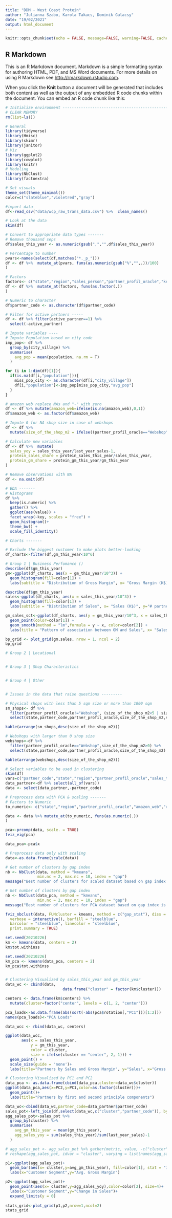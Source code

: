 ---
title: "DDM - West Coast Protein"
author: "Julianna Szabo, Karola Takacs, Dominik Gulacsy"
date: "19/02/2021"
output: html_document
---

```{r setup, include=FALSE}
knitr::opts_chunk$set(echo = FALSE, message=FALSE, warning=FALSE, cache = T)
```

## R Markdown

This is an R Markdown document. Markdown is a simple formatting syntax for authoring HTML, PDF, and MS Word documents. For more details on using R Markdown see <http://rmarkdown.rstudio.com>.

When you click the **Knit** button a document will be generated that includes both content as well as the output of any embedded R code chunks within the document. You can embed an R code chunk like this:

```{r initenv}
# Initialize environment --------------------------------------------------
# CLEAR MEMORY
rm(list=ls())

# General
library(tidyverse)
library(Hmisc)
library(skimr)
library(janitor)
# Viz
library(ggplot2)
library(cowplot)
library(knitr)
# Modeling
library(NbClust)
library(factoextra)

# Set visuals
theme_set(theme_minimal())
color=c("slateblue","violetred","gray")

```

```{r dataimp}
#import data
df<-read_csv("data/wcp_raw_trans_data.csv") %>%  clean_names()

# Look at the data
skim(df)
```

```{r data_type_conversion}
# Convert to appropriate data types -------
# Remove thousand seps
df$sales_this_year <- as.numeric(gsub(",","",df$sales_this_year))

# Percentage to number
pvars<-names(select(df,matches("*._p_")))
df <- df %>%  mutate_at(pvars, funs(as.numeric(gsub("%","",.))/100)
)

# Factors
factors<- c("state","region","sales_person","partner_profil_oracle","key_accounts","amazon_web","relationship_quality","stand_alone_shops","active_partner")
df <- df %>%  mutate_at(factors, funs(as.factor(.))
)

# Numeric to character
df$partner_code <- as.character(df$partner_code)

```

```{r sample design}
# Filter for active partners -----
df <- df %>% filter(active_partner==1) %>% 
  select(-active_partner)

# Impute variables ----
# Impute Population based on city code
imp_pop<- df %>% 
  group_by(city_village) %>%
  summarise(
    avg_pop = mean(population, na.rm = T)
  )

for (i in 1:dim(df)[1]){
  if(is.na(df[i,"population"])){
    miss_pop_city <- as.character(df[i,"city_village"])
    df[i,"population"]<-imp_pop[miss_pop_city,"avg_pop"]
  }
}

# amazon_web replace NAs and "-" with zero
df <- df %>% mutate(amazon_web=ifelse(is.na(amazon_web),0,1))
df$amazon_web <- as.factor(df$amazon_web)

# Impute 0 for NA shop size in case of webshops
df <- df %>% 
  mutate(size_of_the_shop_m2 = ifelse((partner_profil_oracle=="Webshop" & is.na(size_of_the_shop_m2)),0,size_of_the_shop_m2))

# Calculate new variables
df <- df %>%  mutate(
  sales_yoy = sales_this_year/last_year_sales-1,
  protein_sales_share = protein_sales_this_year/sales_this_year,
  protein_gm_share = protein_gm_this_year/gm_this_year
)

# Remove observations with NA
df <- na.omit(df)
```

<!-- ![](pic) -->

```{r eda}
# EDA -------
# Histograms
df %>%
  keep(is.numeric) %>% 
  gather() %>% 
  ggplot(aes(value)) +
  facet_wrap(~key, scales = "free") +
  geom_histogram()+
  theme_bw() + 
  scale_fill_identity()

# Charts -------

# Exclude the biggest customer to make plots better-looking
df_charts<-filter(df,gm_this_year<10^6)

# Group 1 | Business Perfomance ()
describe(df$gm_this_year)
gm<-ggplot(df_charts, aes(x = gm_this_year/10^3)) + 
  geom_histogram(fill=color[1]) + 
  labs(subtitle = "Distribution of Gross Margin", x= "Gross Margin (K$)", y="# partners")

describe(df$gm_this_year)
sales<-ggplot(df_charts, aes(x = sales_this_year/10^3)) + 
  geom_histogram(fill=color[1]) + 
  labs(subtitle = "Distribution of Sales", x= "Sales (K$)", y="# partners")

gm_sales_sct<-ggplot(df_charts, aes(y = gm_this_year/10^3, x = sales_this_year/10^3)) + 
  geom_point(color=color[1]) + 
  geom_smooth(method = "lm",formula = y ~ x, color=color[2]) + 
  labs(title = "Pattern of association between GM and Sales", x= "Sales (K$)", y="Gross Margin (K$)")

bp_grid <- plot_grid(gm,sales, nrow = 1, ncol = 2)
bp_grid

# Group 2 | Locational


# Group 3 | Shop Characteristics


# Group 4 | Other


# Issues in the data that raise questions ---------

# Physical shops with less than 5 sqm size or more than 1000 sqm
sm_shops<- df %>% 
  filter(partner_profil_oracle!="Webshop", (size_of_the_shop_m2<5 | size_of_the_shop_m2>1000)) %>% 
  select(state,partner_code,partner_profil_oracle,size_of_the_shop_m2,sales_person,key_accounts,relationship_quality)

kable(arrange(sm_shops,desc(size_of_the_shop_m2)))

# Webshops with larger than 0 shop size
webshops<-df %>% 
  filter(partner_profil_oracle=="Webshop",size_of_the_shop_m2>0) %>% 
  select(state,partner_code,partner_profil_oracle,size_of_the_shop_m2)

kable(arrange(webshops,desc(size_of_the_shop_m2)))
```


```{r preprocessing_0}
# Select variables to be used in clustering
skim(df)
vars=c("partner_code","state","region","partner_profil_oracle","sales_this_year", "last_year_sales","gm_this_year", "number_of_months_when_ordered","population","size_of_the_shop_m2","stand_alone_shops","sales_channel_p_shop","sales_channel_p_webshop","sales_channel_p_distributor","sales_channel_p_gym","sales_channel_p_other","amazon_web","relationship_quality")
data_partner<-df %>% select(all_of(vars))
data <- select(data_partner,-partner_code)
```

```{r preprocessing_1}
# Preprocess data with PCA & scaling -------
# Factors to Numeric
to_numeric<- c("state","region","partner_profil_oracle","amazon_web","relationship_quality","stand_alone_shops")

data <- data %>% mutate_at(to_numeric, funs(as.numeric(.))
)

pca<-prcomp(data, scale. = TRUE)
fviz_eig(pca)

data_pca<-pca$x
```

```{r preprocessing_2}
# Preprocess data only with scaling
data<-as.data.frame(scale(data))
```

```{r no_clusters, results="hide"}
# Get number of clusters by gap index
nb <- NbClust(data, method = "kmeans",
              min.nc = 2, max.nc = 10, index = "gap")
message("Best number of clusters for scaled dataset based on gap index is: ",nb$Best.nc[1])

# Get number of clusters by gap index
nb <- NbClust(data_pca, method = "kmeans",
              min.nc = 2, max.nc = 10, index = "gap")
message("Best number of clusters for PCA dataset based on gap index is: ",nb$Best.nc[1])

fviz_nbclust(data, FUNcluster = kmeans, method = c("gap_stat"), diss = NULL, k.max = 10, nboot = 100,
  verbose = interactive(), barfill = "steelblue",
  barcolor = "steelblue", linecolor = "steelblue",
  print.summary = TRUE)

```

```{r clustering}
set.seed(20210226)
km <- kmeans(data, centers = 2)
km$tot.withinss

set.seed(20210226)
km_pca <- kmeans(data_pca, centers = 2)
km_pca$tot.withinss


# Clustering Visualized by sales_this_year and gm_this_year
data_wc <- cbind(data, 
                         data.frame("cluster" = factor(km$cluster)))

centers <- data.frame(km$centers) %>% 
  mutate(cluster=factor("center", levels = c(1, 2, "center")))

pca_loads<-as.data.frame(abs(sort(-abs(pca$rotation[,"PC1"]))[1:2]))
names(pca_loads)<-"PCA Loads"

data_wcc <- rbind(data_wc, centers)

ggplot(data_wcc, 
       aes(x = sales_this_year, 
           y = gm_this_year, 
           color = cluster,
           size = ifelse(cluster == "center", 2, 1))) + 
  geom_point() +
  scale_size(guide = 'none')+
  labs(title="Partners by Sales and Gross Margin", y="Sales", x="Gross Margin", caption = "(Variables are scaled)")

# Clustering Visualized by PC1 and PC2
data_pca <- as.data.frame(cbind(data_pca,cluster=data_wc$cluster))
ggplot(data_pca,aes(x=PC2,y=PC1,color=as.factor(cluster)))+
  geom_point()+
  labs(title="Partners by first and second principle components")
```

```{r highest_sales_potential}
data_wc<-cbind(data_wc,partner_code=data_partner$partner_code)
sales_pot<-left_join(df,select(data_wc,c("cluster","partner_code")), by="partner_code")
agg_sales_pot<-sales_pot %>% 
  group_by(cluster) %>% 
  summarise(
    avg_gm_this_year = mean(gm_this_year),
    agg_sales_yoy = sum(sales_this_year)/sum(last_year_sales)-1
  )

# agg_sales_pot <- agg_sales_pot %>% gather(metric, value, -c("cluster"))
# reshape(agg_sales_pot, idvar = "cluster", varying = list(names(agg_sales_pot)[2:3]),timevar = "metric",v.names = "Value", direction = "long")

p1<-ggplot(agg_sales_pot)+
  geom_bar(aes(x= cluster,y=avg_gm_this_year), fill=color[1], stat = "identity")+
  labs(x="Customer Segment",y="Avg. Gross Margin")

p2<-ggplot(agg_sales_pot)+
  geom_point(aes(x= cluster,y=agg_sales_yoy),color=color[2], size=4)+
  labs(x="Customer Segment",y="Change in Sales")+
  expand_limits(y = 0)
  
stats_grid<-plot_grid(p1,p2,nrow=1,ncol=2)
stats_grid
```

